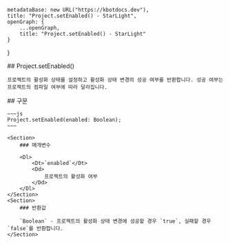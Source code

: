
    metadataBase: new URL("https://kbotdocs.dev"),
    title: "Project.setEnabled() - StarLight",
    openGraph: {
        ...openGraph,
        title: "Project.setEnabled() - StarLight"
    }
}

<Section>
    ## Project.setEnabled()

    프로젝트의 활성화 상태를 설정하고 활성화 상태 변경의 성공 여부를 반환합니다. 성공 여부는 프로젝트의 컴파일 여부에 따라 달라집니다.
</Section>
<Section>
    ## 구문

    ~~~js
    Project.setEnabled(enabled: Boolean);
    ~~~

    <Section>
        ### 매개변수

        <Dl>
            <Dt>`enabled`</Dt>
            <Dd>
                프로젝트의 활성화 여부
            </Dd>
        </Dl>
    </Section>
    <Section>
        ### 반환값

        `Boolean` - 프로젝트의 활성화 상태 변경에 성공할 경우 `true`, 실패할 경우 `false`를 반환합니다.
    </Section>
</Section>